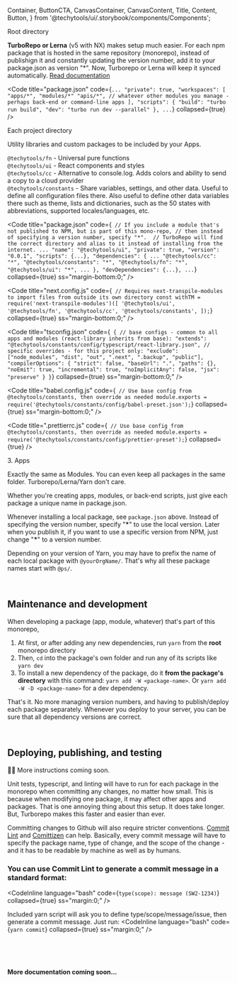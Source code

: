   Container,
  ButtonCTA,
  CanvasContainer,
  CanvasContent,
  Title,
  Content,
  Button,
} from '@techytools/ui/.storybook/components/Components';

<Meta title="Get started/Setup/Mono repo" />

<ThemeProvider>
<Wrapper>

<Block as="h2" textgradient="accent">Root directory</Block>

**TurboRepo or Lerna** (v5 with NX) makes setup much easier. For each npm package that is hosted in the same repository (monorepo), instead of publishign it and constantly updating the version number, add it to your package.json as version "*". Now, Turborepo or Lerna will keep it synced automatically. [Read documentation](https://turbo.build/repo/docs/getting-started/add-to-project)    

<Code title="package.json" code={`...
"private": true,
"workspaces": [
  "apps/*",
  "modules/*"
  "apis/*", // whatever other modules you manage - perhaps back-end or command-line apps
],
"scripts": {
  "build": "turbo run build",
  "dev": "turbo run dev --parallel"
},
...`} collapsed={true} />


<Block as="h2" textgradient="accent">Each project directory</Block>

Utility libraries and custom packages to be included by your Apps.  

`@techytools/fn` - Universal pure functions  
`@techytools/ui` - React components and styles  
`@techytools/cc` - Alternative to console.log. Adds <Inline as="b" textgradient="rainbow">colors</Inline> and ability to send a copy to a cloud provider  
`@techytools/constants` - Share variables, settings, and other data. Useful to define all configuration files there.
Also useful to define other data variables there such as theme, lists and dictionaries, 
such as the 50 states with abbreviations, supported locales/languages, etc.  

<Code title="package.json" code={`
// If you include a module that's not published to NPM, but is part of this mono-repo,
// then instead of specifying a version number, specify "*". 
// TurboRepo will find the correct directory and alias to it instead of installing from the internet.
...
"name": "@techytools/ui",
"private": true,
"version": "0.0.1",
"scripts": {...},
"dependencies": {
  ...
  "@techytools/cc": "*",
  "@techytools/constants": "*",
  "@techytools/fn": "*",
  "@techytools/ui": "*",
  ...
},
"devDependencies": {...},
...`} collapsed={true} ss="margin-bottom:0;" />

<Code title="next.config.js" code={`
// Requires next-transpile-modules to import files from outside its own directory
const withTM = require('next-transpile-modules')([
  '@techytools/ui',
  '@techytools/fn',
  '@techytools/cc',
  '@techytools/constants',
]);`} collapsed={true} ss="margin-bottom:0;" />

<Code title="tsconfig.json" code={`
{
  // base configs - common to all apps and modules (react-library inherits from base):
  "extends": "@techytools/constants/config/typescript/react-library.json",
  // specific overrides - for this project only:
  "exclude": ["node_modules", "dist", "out", ".next", ".backup", "public"],
  "compilerOptions": {
    "strict": false,
    "baseUrl": ".",
    "paths": {},
    "noEmit": true,
    "incremental": true,
    "noImplicitAny": false,
    "jsx": "preserve"
  }
}`} collapsed={true} ss="margin-bottom:0;" />

<Code title="babel.config.js" code={`
// Use base config from @techytools/constants, then override as needed
module.exports = require('@techytools/constants/config/babel-preset.json');`} collapsed={true} ss="margin-bottom:0;" />

<Code title=".prettierrc.js" code={`
// Use base config from @techytools/constants, then override as needed
module.exports = require('@techytools/constants/config/prettier-preset');`} collapsed={true} />

<Block as="h2" textgradient="accent">3. Apps</Block>

Exactly the same as Modules. You can even keep all packages in the same folder. Turborepo/Lerna/Yarn don't care.   

Whether you're creating apps, modules, or back-end scripts, just give each package a unique name in package.json.  

Whenever installing a local package, see `package.json` above. Instead of specifying the version number, specify "**\***" to use the local version. Later when you publish it, if you want to use a specific version from NPM, just change "**\***" to a version number.

Depending on your version of Yarn, you may have to prefix the name of each local package with `@yourOrgName/`. That's why all these package names start with `@ps/`.

<br />

## Maintenance and development

When developing a package (app, module, whatever) that's part of this monorepo, 

1. At first, or after adding any new dependencies, run `yarn` from the **root** monorepo directory
2. Then, `cd` into the package's own folder and run any of its scripts like `yarn dev`
3. To install a new dependency of the package, do it **from the package's directory** with this command: `yarn add -W <package-name>`. Or `yarn add -W -D <package-name>` for a dev dependency.   

That's it. No more managing version numbers, and having to publish/deploy each package separately. Whenever you deploy to your server, you can be sure that all dependency versions are correct.

<br />

## Deploying, publishing, and testing 

👨‍💻 More instructions coming soon.

Unit tests, typescript, and linting will have to run for each package in the monorepo when committing any changes, no matter how small. This is because when modifying one package, it may affect other apps and packages. That is one annoying thing about this setup. It does take longer. But, Turborepo makes this faster and easier than ever.  

Committing changes to Github will also require stricter conventions. [Commit Lint](https://commitlint.js.org/#/) and [Comittizen](http://commitizen.github.io/cz-cli/) can help. Basically, every commit message will have to specify the package name, type of change, and the scope of the change - and it has to be readable by machine as well as by humans.
  
### You can use Commit Lint to generate a commit message in a standard format:
<CodeInline language="bash" code={`type(scope): message (SW2-1234)`} collapsed={true} ss="margin:0;" />  

Included yarn script will ask you to define type/scope/message/issue, then generate a commit message. Just run:
<CodeInline language="bash" code={`yarn commit`} collapsed={true} ss="margin:0;" />

<br />
<br />
<br />

**More documentation coming soon...**


</Wrapper>
</ThemeProvider>
